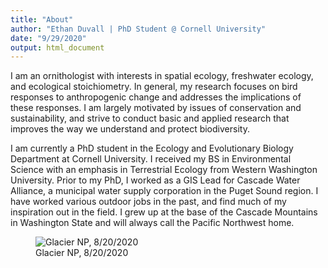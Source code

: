 ```yaml
---
title: "About"
author: "Ethan Duvall | PhD Student @ Cornell University"
date: "9/29/2020"
output: html_document
---
```


I am an ornithologist with interests in spatial ecology, freshwater ecology, and ecological stoichiometry. In general, my research focuses on bird responses to anthropogenic change and addresses the implications of these responses. I am largely motivated by issues of conservation and sustainability, and strive to conduct basic and applied research that improves the way we understand and protect biodiversity.

I am currently a PhD student in the Ecology and Evolutionary Biology Department at Cornell University. I received my BS in Environmental Science with an emphasis in Terrestrial Ecology from Western Washington University. Prior to my PhD, I worked as a GIS Lead for Cascade Water Alliance, a municipal water supply corporation in the Puget Sound region. I have worked various outdoor jobs in the past, and find much of my inspiration out in the field. I grew up at the base of the Cascade Mountains in Washington State and will always call the Pacific Northwest home.


![Glacier NP, 8/20/2020](C:\Github\Repositories\website\images\ethan_glacier.jpg)